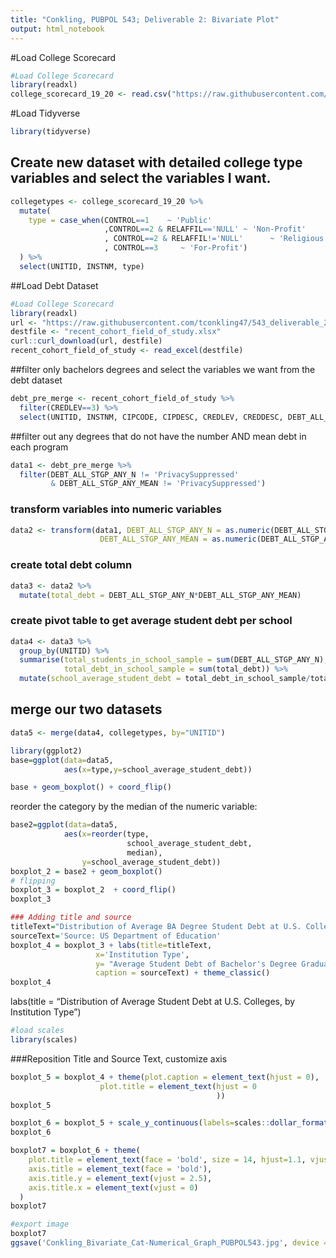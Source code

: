 ```yaml
---
title: "Conkling, PUBPOL 543; Deliverable 2: Bivariate Plot"
output: html_notebook
---
```


#Load College Scorecard
```r
#Load College Scorecard
library(readxl)
college_scorecard_19_20 <- read.csv("https://raw.githubusercontent.com/tconkling47/543_deliverable_2/main/college_scorecard_19-20.csv")
```


#Load Tidyverse
```r
library(tidyverse)
```

## Create new dataset with detailed college type variables and select the variables I want.
```r
collegetypes <- college_scorecard_19_20 %>%
  mutate(
    type = case_when(CONTROL==1    ~ 'Public'
                     ,CONTROL==2 & RELAFFIL=='NULL' ~ 'Non-Profit'
                     , CONTROL==2 & RELAFFIL!='NULL'      ~ 'Religious'
                     , CONTROL==3     ~ 'For-Profit')
  ) %>%
  select(UNITID, INSTNM, type)
```

##Load Debt Dataset
```r
#Load College Scorecard
library(readxl)
url <- "https://raw.githubusercontent.com/tconkling47/543_deliverable_2/main/recent_cohort_field_of_study.xlsx"
destfile <- "recent_cohort_field_of_study.xlsx"
curl::curl_download(url, destfile)
recent_cohort_field_of_study <- read_excel(destfile)
```

##filter only bachelors degrees and select the variables we want from the debt dataset
```r
debt_pre_merge <- recent_cohort_field_of_study %>%
  filter(CREDLEV==3) %>%
  select(UNITID, INSTNM, CIPCODE, CIPDESC, CREDLEV, CREDDESC, DEBT_ALL_STGP_ANY_N, DEBT_ALL_STGP_ANY_MEAN)
```
 
##filter out any degrees that do not have the number AND mean debt in each program
```r
data1 <- debt_pre_merge %>%
  filter(DEBT_ALL_STGP_ANY_N != 'PrivacySuppressed' 
         & DEBT_ALL_STGP_ANY_MEAN != 'PrivacySuppressed')
```

### transform variables into numeric variables
```r
data2 <- transform(data1, DEBT_ALL_STGP_ANY_N = as.numeric(DEBT_ALL_STGP_ANY_N),
                    DEBT_ALL_STGP_ANY_MEAN = as.numeric(DEBT_ALL_STGP_ANY_MEAN))
```

### create total debt column
```r
data3 <- data2 %>%
  mutate(total_debt = DEBT_ALL_STGP_ANY_N*DEBT_ALL_STGP_ANY_MEAN)
```

### create pivot table to get average student debt per school
```r
data4 <- data3 %>%
  group_by(UNITID) %>%
  summarise(total_students_in_school_sample = sum(DEBT_ALL_STGP_ANY_N),
            total_debt_in_school_sample = sum(total_debt)) %>%
  mutate(school_average_student_debt = total_debt_in_school_sample/total_students_in_school_sample)
```

## merge our two datasets
```r
data5 <- merge(data4, collegetypes, by="UNITID")
```


```r

library(ggplot2)
base=ggplot(data=data5,
            aes(x=type,y=school_average_student_debt))

base + geom_boxplot() + coord_flip()
```

reorder the category by the median of the numeric variable:
```r
base2=ggplot(data=data5,
            aes(x=reorder(type,
                          school_average_student_debt,
                          median),
                y=school_average_student_debt)) 
boxplot_2 = base2 + geom_boxplot()
# flipping
boxplot_3 = boxplot_2  + coord_flip()
boxplot_3
```

```r
### Adding title and source
titleText="Distribution of Average BA Degree Student Debt at U.S. Colleges, by Institution Type"
sourceText='Source: US Department of Education'
boxplot_4 = boxplot_3 + labs(title=titleText,
                   x='Institution Type',
                   y= "Average Student Debt of Bachelor's Degree Graduate",
                   caption = sourceText) + theme_classic()
boxplot_4
```



labs(title = "Distribution of Average Student Debt at U.S. Colleges, by Institution Type ")

```r
#load scales
library(scales)
```

###Reposition Title and Source Text, customize axis
```r
boxplot_5 = boxplot_4 + theme(plot.caption = element_text(hjust = 0),
                    plot.title = element_text(hjust = 0
                                              ))
boxplot_5
```

```r
boxplot_6 = boxplot_5 + scale_y_continuous(labels=scales::dollar_format())
boxplot_6
```

```r
boxplot7 = boxplot_6 + theme(
    plot.title = element_text(face = 'bold', size = 14, hjust=1.1, vjust = 1), 
    axis.title = element_text(face = 'bold'),
    axis.title.y = element_text(vjust = 2.5),
    axis.title.x = element_text(vjust = 0)
  ) 
boxplot7
```

```r
#export image
boxplot7
ggsave('Conkling_Bivariate_Cat-Numerical_Graph_PUBPOL543.jpg', device = 'jpeg', width = 8, height = 5, dpi = 300)
```


